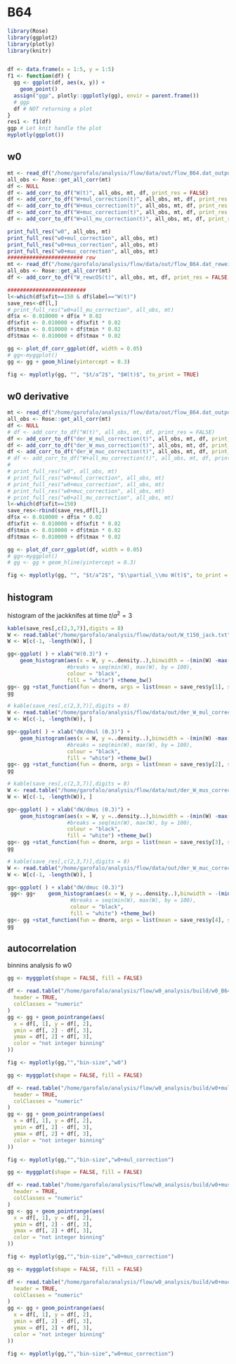 # B64

```r
library(Rose)
library(ggplot2)
library(plotly)
library(knitr)


df <- data.frame(x = 1:5, y = 1:5)
f1 <- function(df) {
  gg <- ggplot(df, aes(x, y)) +
    geom_point()
  assign("ggp", plotly::ggplotly(gg), envir = parent.frame())
  # ggp
  df # NOT returning a plot
}
res1 <- f1(df)
ggp # Let knit handle the plot
myplotly(ggplot())
```


## w0

```r
mt <- read_df("/home/garofalo/analysis/flow/data/out/flow_B64.dat_output")
all_obs <- Rose::get_all_corr(mt)
df <- NULL
df <- add_corr_to_df("W(t)", all_obs, mt, df, print_res = FALSE)
df <- add_corr_to_df("W+mul_correction(t)", all_obs, mt, df, print_res = FALSE)
df <- add_corr_to_df("W+mus_correction(t)", all_obs, mt, df, print_res = FALSE)
df <- add_corr_to_df("W+muc_correction(t)", all_obs, mt, df, print_res = FALSE)
df <- add_corr_to_df("W+all_mu_correction(t)", all_obs, mt, df, print_res = FALSE)

print_full_res("w0", all_obs, mt)
print_full_res("w0+mul_correction", all_obs, mt)
print_full_res("w0+mus_correction", all_obs, mt)
print_full_res("w0+muc_correction", all_obs, mt)
######################## rew
mt <- read_df("/home/garofalo/analysis/flow/data/out/flow_B64.dat_reweight_light_B64.dat_output")
all_obs <- Rose::get_all_corr(mt)
df <- add_corr_to_df("W_rewcOS(t)", all_obs, mt, df, print_res = FALSE, nudge = 0.1)

#########################
l<-which(df$xfit==150 & df$label=="W(t)")
save_res<-df[l,]
# print_full_res("w0+all_mu_correction", all_obs, mt)
df$x <- 0.010000 + df$x * 0.02
df$xfit <- 0.010000 + df$xfit * 0.02
df$tmin <- 0.010000 + df$tmin * 0.02
df$tmax <- 0.010000 + df$tmax * 0.02

gg <- plot_df_corr_ggplot(df, width = 0.05)
# gg<-myggplot()
gg <- gg + geom_hline(yintercept = 0.3)

fig <- myplotly(gg, "", "$t/a^2$", "$W(t)$", to_print = TRUE)
```



## w0 derivative

```r
mt <- read_df("/home/garofalo/analysis/flow/data/out/flow_B64.dat_output")
all_obs <- Rose::get_all_corr(mt)
df <- NULL
# df <- add_corr_to_df("W(t)", all_obs, mt, df, print_res = FALSE)
df <- add_corr_to_df("der_W_mul_correction(t)", all_obs, mt, df, print_res = FALSE)
df <- add_corr_to_df("der_W_mus_correction(t)", all_obs, mt, df, print_res = FALSE)
df <- add_corr_to_df("der_W_muc_correction(t)", all_obs, mt, df, print_res = FALSE)
# df <- add_corr_to_df("W+all_mu_correction(t)", all_obs, mt, df, print_res = FALSE)
#
# print_full_res("w0", all_obs, mt)
# print_full_res("w0+mul_correction", all_obs, mt)
# print_full_res("w0+mus_correction", all_obs, mt)
# print_full_res("w0+muc_correction", all_obs, mt)
# print_full_res("w0+all_mu_correction", all_obs, mt)
l<-which(df$xfit==150)
save_res<-rbind(save_res,df[l,])
df$x <- 0.010000 + df$x * 0.02
df$xfit <- 0.010000 + df$xfit * 0.02
df$tmin <- 0.010000 + df$tmin * 0.02
df$tmax <- 0.010000 + df$tmax * 0.02

gg <- plot_df_corr_ggplot(df, width = 0.05)
# gg<-myggplot()
# gg <- gg + geom_hline(yintercept = 0.3)

fig <- myplotly(gg, "", "$t/a^2$", "$\\partial_\\mu W(t)$", to_print = TRUE)
```

## histogram

histogram of the jackknifes at time $t/a^2=3$

```r
kable(save_res[,c(2,3,7)],digits = 8)
W <- read.table("/home/garofalo/analysis/flow/data/out/W_t150_jack.txt")
W <- W[c(-1, -length(W)), ]

gg<-ggplot( ) + xlab("W(0.3)") +
    geom_histogram(aes(x = W, y =..density..),binwidth = -(min(W) -max(W))/7,
                   #breaks = seq(min(W), max(W), by = 100), 
                   colour = "black", 
                   fill = "white") +theme_bw()
gg<- gg +stat_function(fun = dnorm, args = list(mean = save_res$y[1], sd = (save_res$err[1])/sqrt(length(W)-1)))
gg

```

```r
# kable(save_res[,c(2,3,7)],digits = 8)
W <- read.table("/home/garofalo/analysis/flow/data/out/der_W_mul_correction_t150_jack")
W <- W[c(-1, -length(W)), ]

gg<-ggplot( ) + xlab("dW/dmul (0.3)") +
    geom_histogram(aes(x = W, y =..density..),binwidth = -(min(W) -max(W))/7,
                   #breaks = seq(min(W), max(W), by = 100), 
                   colour = "black", 
                   fill = "white") +theme_bw()
gg<- gg +stat_function(fun = dnorm, args = list(mean = save_res$y[2], sd = (save_res$err[2])/sqrt(length(W)-1)))
gg
```


```r
# kable(save_res[,c(2,3,7)],digits = 8)
W <- read.table("/home/garofalo/analysis/flow/data/out/der_W_mus_correction_t150_jack")
W <- W[c(-1, -length(W)), ]

gg<-ggplot( ) + xlab("dW/dmus (0.3)") +
    geom_histogram(aes(x = W, y =..density..),binwidth = -(min(W) -max(W))/7,
                   #breaks = seq(min(W), max(W), by = 100), 
                   colour = "black", 
                   fill = "white") +theme_bw()
gg<- gg +stat_function(fun = dnorm, args = list(mean = save_res$y[3], sd = (save_res$err[3])/sqrt(length(W)-1)))
gg
```



```r
# kable(save_res[,c(2,3,7)],digits = 8)
W <- read.table("/home/garofalo/analysis/flow/data/out/der_W_muc_correction_t150_jack")
W <- W[c(-1, -length(W)), ]

gg<-ggplot( ) + xlab("dW/dmuc (0.3)") 
 gg<- gg+    geom_histogram(aes(x = W, y =..density..),binwidth = -(min(W) -max(W))/7,
                    #breaks = seq(min(W), max(W), by = 100), 
                    colour = "black", 
                    fill = "white") +theme_bw()
gg<- gg +stat_function(fun = dnorm, args = list(mean = save_res$y[4], sd = (save_res$err[4])/sqrt(length(W)-1)))
gg
```


## autocorrelation

binnins analysis fo w0

```r
gg <- myggplot(shape = FALSE, fill = FALSE)

df <- read.table("/home/garofalo/analysis/flow/w0_analysis/build/w0_B64_autocorr_bintoNb.dat",
  header = TRUE,
  colClasses = "numeric"
)
gg <- gg + geom_pointrange(aes(
  x = df[, 1], y = df[, 2],
  ymin = df[, 2] - df[, 3],
  ymax = df[, 2] + df[, 3],
  color = "not integer binning"
))

fig <- myplotly(gg,"","bin-size","w0")
```




```r
gg <- myggplot(shape = FALSE, fill = FALSE)

df <- read.table("/home/garofalo/analysis/flow/w0_analysis/build/w0+mul_B64_autocorr_bintoNb.dat",
  header = TRUE,
  colClasses = "numeric"
)
gg <- gg + geom_pointrange(aes(
  x = df[, 1], y = df[, 2],
  ymin = df[, 2] - df[, 3],
  ymax = df[, 2] + df[, 3],
  color = "not integer binning"
))

fig <- myplotly(gg,"","bin-size","w0+mul_correction")
```



```r
gg <- myggplot(shape = FALSE, fill = FALSE)

df <- read.table("/home/garofalo/analysis/flow/w0_analysis/build/w0+mus_B64_autocorr_bintoNb.dat",
  header = TRUE,
  colClasses = "numeric"
)
gg <- gg + geom_pointrange(aes(
  x = df[, 1], y = df[, 2],
  ymin = df[, 2] - df[, 3],
  ymax = df[, 2] + df[, 3],
  color = "not integer binning"
))

fig <- myplotly(gg,"","bin-size","w0+mus_correction")
```



```r
gg <- myggplot(shape = FALSE, fill = FALSE)

df <- read.table("/home/garofalo/analysis/flow/w0_analysis/build/w0+muc_B64_autocorr_bintoNb.dat",
  header = TRUE,
  colClasses = "numeric"
)
gg <- gg + geom_pointrange(aes(
  x = df[, 1], y = df[, 2],
  ymin = df[, 2] - df[, 3],
  ymax = df[, 2] + df[, 3],
  color = "not integer binning"
))

fig <- myplotly(gg,"","bin-size","w0+muc_correction")
```